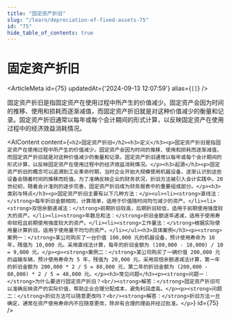 ```yaml
---
title: "固定资产折旧"
slug: "/learn/depreciation-of-fixed-assets-75"
id: "75"
hide_table_of_contents: true
---
```



# 固定资产折旧

<ArticleMeta id={75} updatedAt={'2024-09-13 12:07:59'} alias={`[]`} />
<div className='border-solid border-b border-t-0 my-4 border-[var(--ifm-color-gray-300)]' />

固定资产折旧是指固定资产在使用过程中所产生的价值减少。固定资产会因为时间的推移、使用和损耗而逐渐减值，而固定资产折旧就是对这种价值减少的衡量和记录。固定资产折旧通常以每年或每个会计期间的形式计算，以反映固定资产在使用过程中的经济效益消耗情况。

<AIContent content={`<h2>固定资产折旧</h2><h3>定义</h3><p>固定资产折旧是指固定资产在使用过程中所产生的价值减少。固定资产会因为时间的推移、使用和损耗而逐渐减值，而固定资产折旧就是对这种价值减少的衡量和记录。固定资产折旧通常以每年或每个会计期间的形式计算，以反映固定资产在使用过程中的经济效益消耗情况。</p><h3>起源</h3><p>固定资产折旧的概念可以追溯到工业革命时期，当时企业开始大规模使用机器设备，逐渐认识到这些设备会随着时间的推移而贬值。为了准确反映企业的财务状况，折旧方法被引入会计实践中。20 世纪初，随着会计准则的逐步完善，固定资产折旧成为财务报表中的重要组成部分。</p><h3>类别与特点</h3><p>固定资产折旧主要有以下几种方法：</p><ul><li><strong>直线法：</strong>每年折旧金额相同，计算简单，适用于价值随时间均匀减少的资产。</li><li><strong>双倍余额递减法：</strong>前期折旧较高，后期折旧较低，适用于前期使用强度较大的资产。</li><li><strong>年数总和法：</strong>折旧金额逐年递减，适用于使用寿命较短且前期使用强度较大的资产。</li><li><strong>工作量法：</strong>根据实际使用量计算折旧，适用于使用量不均匀的资产。</li></ul><h3>具体案例</h3><p><strong>案例一：</strong>某公司购买了一台价值 100,000 元的机器设备，预计使用寿命为 10 年，残值为 10,000 元。采用直线法计算，每年的折旧金额为 (100,000 - 10,000) / 10 = 9,000 元。</p><p><strong>案例二：</strong>某公司购买了一辆价值 200,000 元的运输车辆，预计使用寿命为 5 年，残值为 20,000 元。采用双倍余额递减法计算，第一年的折旧金额为 200,000 * 2 / 5 = 80,000 元，第二年的折旧金额为 (200,000 - 80,000) * 2 / 5 = 48,000 元。</p><h3>常见问题</h3><p><strong>问题一：</strong>为什么要进行固定资产折旧？<br/><strong>解答：</strong>固定资产折旧可以准确反映资产的实际价值，帮助企业合理分配成本，避免利润虚高。</p><p><strong>问题二：</strong>折旧方法可以随意更改吗？<br/><strong>解答：</strong>折旧方法一旦确定，通常在资产使用寿命内不应随意更改，除非有合理的理由并经过批准。</p>`} id={75} />
